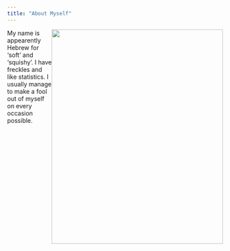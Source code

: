 ```yaml
---
title: "About Myself"
---
```


<body class="background1">

</body>

<img style="float: right;" src="img/IMG_0326.jpg" width="400" height="500">

My name is appearently Hebrew for 'soft' and 'squishy'. I have freckles and like statistics. I usually manage to make a fool out of myself on every occasion possible.

